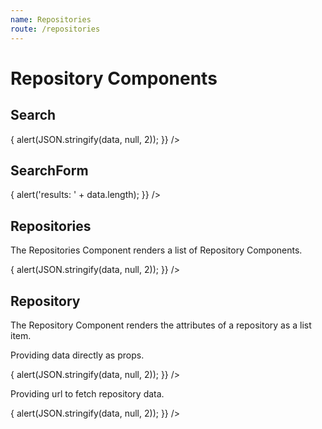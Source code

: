 ```yaml
---
name: Repositories
route: /repositories
---
```




# Repository Components

## Search

<Playground>
<Paper>
  <Search
    defaultOwner="unfoldingword"
    defaultQuery="en_ta"
    onSelect={(data) => {
      alert(JSON.stringify(data, null, 2));
    }}
  />
</Paper>
</Playground>

<Props of={Search} />

## SearchForm

<Playground>
<Paper>
  <SearchForm
    defaultOwner="unfoldingword"
    defaultQuery="en_ta"
    onRepositories={(data) => {
      alert('results: ' + data.length);
    }}
  />
</Paper>
</Playground>

<Props of={SearchForm} />

## Repositories

The Repositories Component renders a list of Repository Components.

<Playground>
<Paper>
  <Repositories
    urls={
      [
        "https://git.door43.org/api/v1/repos/unfoldingWord/en_ta",
        "https://git.door43.org/api/v1/repos/unfoldingWord/en_tw",
        "https://git.door43.org/api/v1/repos/unfoldingWord/en_tn",
        "https://git.door43.org/api/v1/repos/unfoldingWord/en_obs",
        "https://git.door43.org/api/v1/repos/door43-catalog/en_ta",
        "https://git.door43.org/api/v1/repos/door43-catalog/en_tw",
        "https://git.door43.org/api/v1/repos/door43-catalog/en_tn",
        "https://git.door43.org/api/v1/repos/door43-catalog/en_obs",
      ]
    }
    onSelect={(data) => {
      alert(JSON.stringify(data, null, 2));
    }}
  />
</Paper>
</Playground>

<Props of={Repositories} />

## Repository

The Repository Component renders the attributes of a repository as a list item.

Providing data directly as props.

<Playground>
<Paper>
  <Repository
    repository={repositoryData}
    onSelect={(data) => {
      alert(JSON.stringify(data, null, 2));
    }}
  />
</Paper>
</Playground>

Providing url to fetch repository data.

<Playground>
<Paper>
  <Repository
    url="https://git.door43.org/api/v1/repos/door43-catalog/en_ta"
    onSelect={(data) => {
      alert(JSON.stringify(data, null, 2));
    }}
  />
</Paper>
</Playground>

<Props of={Repository} />
